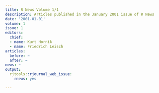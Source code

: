 ```yaml
---
title: R News Volume 1/1
description: Articles published in the January 2001 issue of R News
date: '2001-01-01'
volume: 1
issue: 1
editors:
  chief:
  - name: Kurt Hornik
  - name: Friedrich Leisch
articles:
  before: ~
  after: ~
news: ~
output:
  rjtools::rjournal_web_issue:
    rnews: yes

---
```

